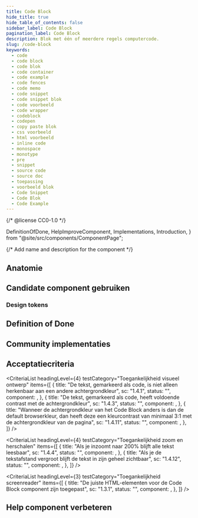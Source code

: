 ```yaml
---
title: Code Block
hide_title: true
hide_table_of_contents: false
sidebar_label: Code Block
pagination_label: Code Block
description: Blok met één of meerdere regels computercode.
slug: /code-block
keywords:
  - code
  - code block
  - code blok
  - code container
  - code example
  - code fences
  - code memo
  - code snippet
  - code snippet blok
  - code voorbeeld
  - code wrapper
  - codeblock
  - codepen
  - copy paste blok
  - css voorbeeld
  - html voorbeeld
  - inline code
  - monospace
  - monotype
  - pre
  - snippet
  - source code
  - source doc
  - toepassing
  - voorbeeld blok
  - Code Snippet
  - Code Blok
  - Code Example
---
```


{/* @license CC0-1.0 */}

  DefinitionOfDone,
  HelpImproveComponent,
  Implementations,
  Introduction,
} from "@site/src/components/ComponentPage";

{/* Add name and description for the component */}


<Introduction component={component} headingLevel={1} description={description} />

<ComponentAliases component={component} />

## Anatomie

<ComponentAnatomy component={component} illustration={CodeBlockIllustration} />

## Candidate component gebruiken

### Design tokens

<DesignTokens tokens={tokens} />

<Markdown omitH1 headingLevel={3}>
  <Usage />
</Markdown>

## Definition of Done

<DefinitionOfDone component={component} headingLevel={3} />

## Community implementaties

<Implementations component={component} headingLevel={3} />

## Acceptatiecriteria

<AcIntro />

<CriteriaList
  headingLevel={4}
  testCategory="Toegankelijkheid visueel ontwerp"
  items={[
    {
      title: "De tekst, gemarkeerd als code, is niet alleen herkenbaar aan een andere achtergrondkleur",
      sc: "1.4.1",
      status: "",
      component: <Wcag141 />,
    },
    {
      title: "De tekst, gemarkeerd als code, heeft voldoende contrast met de achtergrondkleur",
      sc: "1.4.3",
      status: "",
      component: <Wcag143 />,
    },
    {
      title:
        "Wanneer de achtergrondkleur van het Code Block anders is dan de default browserkleur, dan heeft deze een kleurcontrast van minimaal 3:1 met de achtergrondkleur van de pagina",
      sc: "1.4.11",
      status: "",
      component: <Wcag1411 />,
    },
  ]}
/>

<CriteriaList
  headingLevel={4}
  testCategory="Toegankelijkheid zoom en herschalen"
  items={[
    {
      title: "Als je inzoomt naar 200% blijft alle tekst leesbaar",
      sc: "1.4.4",
      status: "",
      component: <Wcag144 />,
    },
    {
      title: "Als je de tekstafstand vergroot blijft de tekst in zijn geheel zichtbaar",
      sc: "1.4.12",
      status: "",
      component: <Wcag1412 />,
    },
  ]}
/>

<CriteriaList
  headingLevel={3}
  testCategory="Toegankelijkheid screenreader"
  items={[
    {
      title: "De juiste HTML-elementen voor de Code Block component zijn toegepast",
      sc: "1.3.1",
      status: "",
      component: <Wcag131 />,
    },
  ]}
/>

## Help component verbeteren

<HelpImproveComponent component={component} headingLevel={3} />
